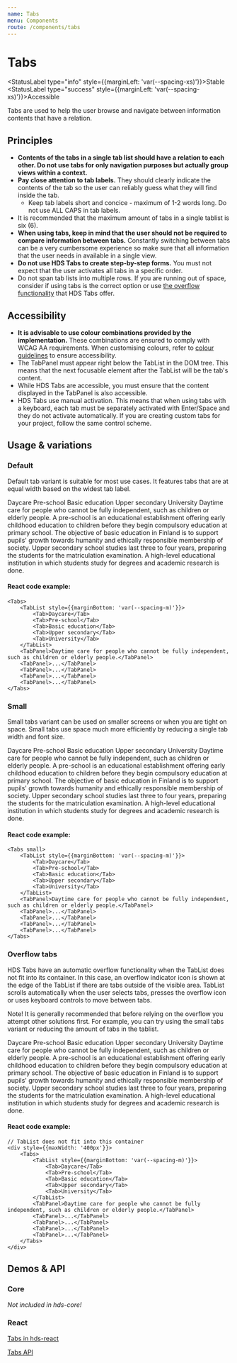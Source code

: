 ```yaml
---
name: Tabs
menu: Components
route: /components/tabs
---
```




# Tabs

<StatusLabel type="info" style={{marginLeft: 'var(--spacing-xs)'}}>Stable</StatusLabel>
<StatusLabel type="success" style={{marginLeft: 'var(--spacing-xs)'}}>Accessible</StatusLabel>

<LargeParagraph>
    Tabs are used to help the user browse and navigate between information contents that have a relation.
</LargeParagraph>

## Principles
- **Contents of the tabs in a single tab list should have a relation to each other. Do not use tabs for only navigation purposes but actually group views within a context.**
- **Pay close attention to tab labels.** They should clearly indicate the contents of the tab so the user can reliably guess what they will find inside the tab.
    - Keep tab labels short and concice - maximum of 1-2 words long. Do not use ALL CAPS in tab labels.
- It is recommended that the maximum amount of tabs in a single tablist is six (6).
- **When using tabs, keep in mind that the user should not be required to compare information between tabs.** Constantly switching between tabs can be a very cumbersome experience so make sure that all information that the user needs in available in a single view.
- **Do not use HDS Tabs to create step-by-step forms.** You must not expect that the user activates all tabs in a specific order.
- Do not span tab lists into multiple rows. If you are running out of space, consider if using tabs is the correct option or use [the overflow functionality](#overflow-tabs) that HDS Tabs offer.

## Accessibility

- **It is advisable to use colour combinations provided by the implementation.** These combinations are ensured to comply with WCAG AA requirements. When customising colours, refer to [colour guidelines](/design-tokens/colour "Colour") to ensure accessibility.
- The TabPanel must appear right below the TabList in the DOM tree. This means that the next focusable element after the TabList will be the tab's content.
- While HDS Tabs are accessible, you must ensure that the content displayed in the TabPanel is also accessible.
- HDS Tabs use manual activation. This means that when using tabs with a keyboard, each tab must be separately activated with Enter/Space and they do not activate automatically. If you are creating custom tabs for your project, follow the same control scheme.

## Usage & variations

### Default
Default tab variant is suitable for most use cases. It features tabs that are at equal width based on the widest tab label.

<Playground>
<Tabs>
    <TabList style={{marginBottom: 'var(--spacing-m)'}}>
        <Tab>Daycare</Tab>
        <Tab>Pre-school</Tab>
        <Tab>Basic education</Tab>
        <Tab>Upper secondary</Tab>
        <Tab>University</Tab>
    </TabList>
    <TabPanel>Daytime care for people who cannot be fully independent, such as children or elderly people.</TabPanel>
    <TabPanel>
      A pre-school is an educational establishment offering early childhood education to children before they begin
      compulsory education at primary school.
    </TabPanel>
    <TabPanel>
      The objective of basic education in Finland is to support pupils&#39; growth towards humanity and ethically
      responsible membership of society.
    </TabPanel>
    <TabPanel>
      Upper secondary school studies last three to four years, preparing the students for the matriculation examination.
    </TabPanel>
    <TabPanel>
      A high-level educational institution in which students study for degrees and academic research is done.
    </TabPanel>
</Tabs>
</Playground>

#### React code example:
```tsx
<Tabs>
    <TabList style={{marginBottom: 'var(--spacing-m)'}}>
        <Tab>Daycare</Tab>
        <Tab>Pre-school</Tab>
        <Tab>Basic education</Tab>
        <Tab>Upper secondary</Tab>
        <Tab>University</Tab>
    </TabList>
    <TabPanel>Daytime care for people who cannot be fully independent, such as children or elderly people.</TabPanel>
    <TabPanel>...</TabPanel>
    <TabPanel>...</TabPanel>
    <TabPanel>...</TabPanel>
    <TabPanel>...</TabPanel>
</Tabs>
```

### Small
Small tabs variant can be used on smaller screens or when you are tight on space. Small tabs use space much more efficiently by reducing a single tab width and font size.

<Playground>
<Tabs small>
    <TabList style={{marginBottom: 'var(--spacing-m)'}}>
        <Tab>Daycare</Tab>
        <Tab>Pre-school</Tab>
        <Tab>Basic education</Tab>
        <Tab>Upper secondary</Tab>
        <Tab>University</Tab>
    </TabList>
    <TabPanel>Daytime care for people who cannot be fully independent, such as children or elderly people.</TabPanel>
    <TabPanel>
      A pre-school is an educational establishment offering early childhood education to children before they begin
      compulsory education at primary school.
    </TabPanel>
    <TabPanel>
      The objective of basic education in Finland is to support pupils&#39; growth towards humanity and ethically
      responsible membership of society.
    </TabPanel>
    <TabPanel>
      Upper secondary school studies last three to four years, preparing the students for the matriculation examination.
    </TabPanel>
    <TabPanel>
      A high-level educational institution in which students study for degrees and academic research is done.
    </TabPanel>
</Tabs>
</Playground>

#### React code example:
```tsx
<Tabs small>
    <TabList style={{marginBottom: 'var(--spacing-m)'}}>
        <Tab>Daycare</Tab>
        <Tab>Pre-school</Tab>
        <Tab>Basic education</Tab>
        <Tab>Upper secondary</Tab>
        <Tab>University</Tab>
    </TabList>
    <TabPanel>Daytime care for people who cannot be fully independent, such as children or elderly people.</TabPanel>
    <TabPanel>...</TabPanel>
    <TabPanel>...</TabPanel>
    <TabPanel>...</TabPanel>
    <TabPanel>...</TabPanel>
</Tabs>
```

### Overflow tabs
HDS Tabs have an automatic overflow functionality when the TabList does not fit into its container. In this case, an overflow indicator icon is shown at the edge of the TabList if there are tabs outside of the visible area. TabList scrolls automatically when the user selects tabs, presses the overflow icon or uses keyboard controls to move between tabs.

Note! It is generally recommended that before relying on the overflow you attempt other solutions first. For example, you can try using the small tabs variant or reducing the amount of tabs in the tablist.

<Playground>
<div style={{maxWidth: '400px'}}>
    <Tabs>
        <TabList style={{marginBottom: 'var(--spacing-m)'}}>
            <Tab>Daycare</Tab>
            <Tab>Pre-school</Tab>
            <Tab>Basic education</Tab>
            <Tab>Upper secondary</Tab>
            <Tab>University</Tab>
        </TabList>
        <TabPanel>Daytime care for people who cannot be fully independent, such as children or elderly people.</TabPanel>
        <TabPanel>
            A pre-school is an educational establishment offering early childhood education to children before they begin
            compulsory education at primary school.
        </TabPanel>
        <TabPanel>
            The objective of basic education in Finland is to support pupils&#39; growth towards humanity and ethically
            responsible membership of society.
        </TabPanel>
        <TabPanel>
            Upper secondary school studies last three to four years, preparing the students for the matriculation examination.
        </TabPanel>
        <TabPanel>
            A high-level educational institution in which students study for degrees and academic research is done.
        </TabPanel>
    </Tabs>
</div>
</Playground>

#### React code example:
```tsx
// TabList does not fit into this container
<div style={{maxWidth: '400px'}}>
    <Tabs>
        <TabList style={{marginBottom: 'var(--spacing-m)'}}>
            <Tab>Daycare</Tab>
            <Tab>Pre-school</Tab>
            <Tab>Basic education</Tab>
            <Tab>Upper secondary</Tab>
            <Tab>University</Tab>
        </TabList>
        <TabPanel>Daytime care for people who cannot be fully independent, such as children or elderly people.</TabPanel>
        <TabPanel>...</TabPanel>
        <TabPanel>...</TabPanel>
        <TabPanel>...</TabPanel>
        <TabPanel>...</TabPanel>
    </Tabs>
</div>
```

## Demos & API

### Core

_Not included in hds-core!_

### React

[Tabs in hds-react](/storybook/react/?path=/story/components-tabs--default)

[Tabs API](/storybook/react/?path=/docs/components-tabs--default)
